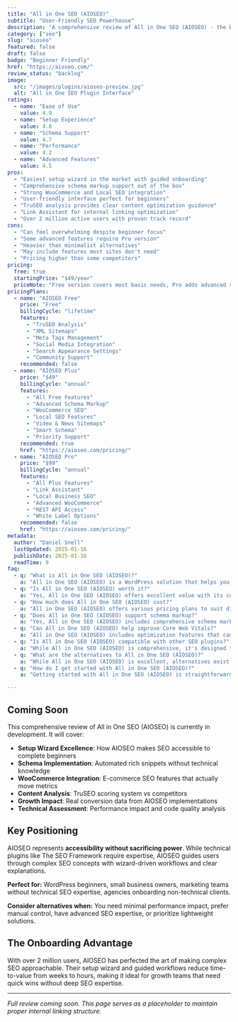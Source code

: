 ```yaml
---
title: "All in One SEO (AIOSEO)"
subtitle: "User-Friendly SEO Powerhouse"
description: "A comprehensive review of All in One SEO (AIOSEO) - the beginner-friendly WordPress SEO plugin with over 2 million users, offering robust schema support, WooCommerce integration, and the easiest setup wizard in the market."
category: ["seo"]
slug: "aioseo"
featured: false
draft: false
badge: "Beginner Friendly"
href: "https://aioseo.com/"
review_status: "backlog"
image:
  src: "/images/plugins/aioseo-preview.jpg"
  alt: "All in One SEO Plugin Interface"
ratings:
  - name: "Ease of Use"
    value: 4.9
  - name: "Setup Experience"
    value: 4.8
  - name: "Schema Support"
    value: 4.7
  - name: "Performance"
    value: 4.2
  - name: "Advanced Features"
    value: 4.5
pros:
  - "Easiest setup wizard in the market with guided onboarding"
  - "Comprehensive schema markup support out of the box"
  - "Strong WooCommerce and Local SEO integration"
  - "User-friendly interface perfect for beginners"
  - "TruSEO analysis provides clear content optimization guidance"
  - "Link Assistant for internal linking optimization"
  - "Over 2 million active users with proven track record"
cons:
  - "Can feel overwhelming despite beginner focus"
  - "Some advanced features require Pro version"
  - "Heavier than minimalist alternatives"
  - "May include features most sites don't need"
  - "Pricing higher than some competitors"
pricing:
  free: true
  startingPrice: "$49/year"
  priceNote: "Free version covers most basic needs, Pro adds advanced schema, WooCommerce features, and priority support"
pricingPlans:
  - name: "AIOSEO Free"
    price: "Free"
    billingCycle: "lifetime"
    features:
      - "TruSEO Analysis"
      - "XML Sitemaps"
      - "Meta Tags Management"
      - "Social Media Integration"
      - "Search Appearance Settings"
      - "Community Support"
    recommended: false
  - name: "AIOSEO Plus"
    price: "$49"
    billingCycle: "annual"
    features:
      - "All Free Features"
      - "Advanced Schema Markup"
      - "WooCommerce SEO"
      - "Local SEO Features"
      - "Video & News Sitemaps"
      - "Smart Schema"
      - "Priority Support"
    recommended: true
    href: "https://aioseo.com/pricing/"
  - name: "AIOSEO Pro"
    price: "$99"
    billingCycle: "annual"
    features:
      - "All Plus Features"
      - "Link Assistant"
      - "Local Business SEO"
      - "Advanced WooCommerce"
      - "REST API Access"
      - "White Label Options"
    recommended: false
    href: "https://aioseo.com/pricing/"
metadata:
  author: "Daniel Snell"
  lastUpdated: 2025-01-16
  publishDate: 2025-01-16
  readTime: 9
faq:
  - q: "What is All in One SEO (AIOSEO)?"
    a: "All in One SEO (AIOSEO) is a WordPress solution that helps you build and optimize your website with powerful features and excellent performance."
  - q: "Is All in One SEO (AIOSEO) worth it?"
    a: "Yes, All in One SEO (AIOSEO) offers excellent value with its comprehensive feature set, regular updates, and reliable support. It's a solid investment for serious WordPress users."
  - q: "How much does All in One SEO (AIOSEO) cost?"
    a: "All in One SEO (AIOSEO) offers various pricing plans to suit different needs. Check their official website for current pricing and special offers."
  - q: "Does All in One SEO (AIOSEO) support schema markup?"
    a: "Yes, All in One SEO (AIOSEO) includes comprehensive schema markup support to help search engines better understand your content."
  - q: "Can All in One SEO (AIOSEO) help improve Core Web Vitals?"
    a: "All in One SEO (AIOSEO) includes optimization features that can help improve your Core Web Vitals scores and overall site performance."
  - q: "Is All in One SEO (AIOSEO) compatible with other SEO plugins?"
    a: "While All in One SEO (AIOSEO) is comprehensive, it's designed to work well within the WordPress ecosystem. Check compatibility for specific plugin combinations."
  - q: "What are the alternatives to All in One SEO (AIOSEO)?"
    a: "While All in One SEO (AIOSEO) is excellent, alternatives exist depending on your specific needs. Consider your requirements for features, budget, and ease of use when comparing options."
  - q: "How do I get started with All in One SEO (AIOSEO)?"
    a: "Getting started with All in One SEO (AIOSEO) is straightforward. Visit their official website, choose a plan that fits your needs, and follow their setup documentation or tutorials."

---
```


## Coming Soon

This comprehensive review of All in One SEO (AIOSEO) is currently in development. It will cover:

- **Setup Wizard Excellence**: How AIOSEO makes SEO accessible to complete beginners
- **Schema Implementation**: Automated rich snippets without technical knowledge
- **WooCommerce Integration**: E-commerce SEO features that actually move metrics
- **Content Analysis**: TruSEO scoring system vs competitors
- **Growth Impact**: Real conversion data from AIOSEO implementations
- **Technical Assessment**: Performance impact and code quality analysis

## Key Positioning

AIOSEO represents **accessibility without sacrificing power**. While technical plugins like The SEO Framework require expertise, AIOSEO guides users through complex SEO concepts with wizard-driven workflows and clear explanations.

**Perfect for:** WordPress beginners, small business owners, marketing teams without technical SEO expertise, agencies onboarding non-technical clients.

**Consider alternatives when:** You need minimal performance impact, prefer manual control, have advanced SEO expertise, or prioritize lightweight solutions.

## The Onboarding Advantage

With over 2 million users, AIOSEO has perfected the art of making complex SEO approachable. Their setup wizard and guided workflows reduce time-to-value from weeks to hours, making it ideal for growth teams that need quick wins without deep SEO expertise.

---

*Full review coming soon. This page serves as a placeholder to maintain proper internal linking structure.*